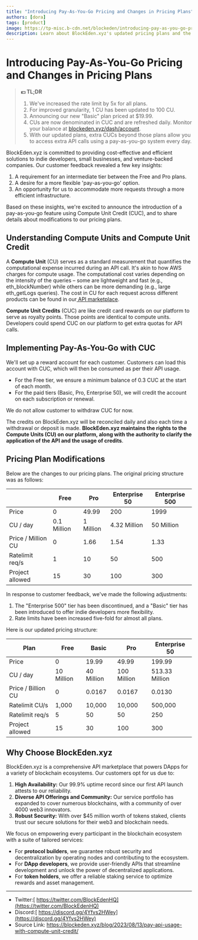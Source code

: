 ```yaml
---
title: "Introducing Pay-As-You-Go Pricing and Changes in Pricing Plans"
authors: [dora]
tags: [product]
image: https://tp-misc.b-cdn.net/blockeden/introducing-pay-as-you-go-pricing-and-plan-changes.png
description: Learn about BlockEden.xyz's updated pricing plans and the introduction of our Pay-As-You-Go option with Compute Unit Credit (CUC). We're committed to providing cost-effective and flexible solutions tailored to indie developers, small businesses, and venture-backed companies. Discover our expanded API offerings, high availability, robust security, and more. Join our community of over 4000 web3 innovators today.
---
```


# Introducing Pay-As-You-Go Pricing and Changes in Pricing Plans

> **💵 TL;DR**
>
> 1. We've increased the rate limit by 5x for all plans.
> 2. For improved granularity, 1 CU has been updated to 100 CU.
> 3. Announcing our new "Basic" plan priced at $19.99.
> 4. CUs are now denominated in CUC and are refreshed daily. Monitor your balance at [blockeden.xyz/dash/account](blockeden.xyz/dash/account).
> 5. With our updated plans, extra CUCs beyond those plans allow you to access extra API calls using a pay-as-you-go system every day.



BlockEden.xyz is committed to providing cost-effective and efficient solutions to indie developers, small businesses, and venture-backed companies. Our customer feedback revealed a few key insights:

1. A requirement for an intermediate tier between the Free and Pro plans.
2. A desire for a more flexible 'pay-as-you-go' option.
3. An opportunity for us to accommodate more requests through a more efficient infrastructure.

Based on these insights, we're excited to announce the introduction of a pay-as-you-go feature using Compute Unit Credit (CUC), and to share details about modifications to our pricing plans.

## **Understanding Compute Units and Compute Unit Credit**

A **Compute Unit** (CU) serves as a standard measurement that quantifies the computational expense incurred during an API call. It's akin to how AWS charges for compute usage. The computational cost varies depending on the intensity of the queries – some are lightweight and fast (e.g., eth_blockNumber) while others can be more demanding (e.g., large eth_getLogs queries). The cost in CU for each request across different products can be found in our[ API marketplace](https://blockeden.xyz/api-marketplace).

**Compute Unit Credits** (CUC) are like credit card rewards on our platform to serve as royalty points. Those points are identical to compute units. Developers could spend CUC on our platform to get extra quotas for API calls.

## **Implementing Pay-As-You-Go with CUC**

We'll set up a reward account for each customer. Customers can load this account with CUC, which will then be consumed as per their API usage.

- For the Free tier, we ensure a minimum balance of 0.3 CUC at the start of each month.
- For the paid tiers (Basic, Pro, Enterprise 50), we will credit the account on each subscription or renewal.

We do not allow customer to withdraw CUC for now.

The credits on BlockEden.xyz will be reconciled daily and also each time a withdrawal or deposit is made. **BlockEden.xyz maintains the rights to the Compute Units (CU) on our platform, along with the authority to clarify the application of the API and the usage of credits**.

## **Pricing Plan Modifications**

Below are the changes to our pricing plans. The original pricing structure was as follows:

|                    | **Free**    | **Pro**   | **Enterprise 50** | **Enterprise 500** |
| ------------------ | ----------- | --------- | ----------------- | ------------------ |
| Price              | 0           | 49.99     | 200               | 1999               |
| CU / day           | 0.1 Million | 1 Million | 4.32 Million      | 50 Million         |
| Price / Million CU | 0           | 1.66      | 1.54              | 1.33               |
| Ratelimit req/s    | 1           | 10        | 50                | 500                |
| Project allowed    | 15          | 30        | 100               | 300                |

In response to customer feedback, we've made the following adjustments:

1. The "Enterprise 500" tier has been discontinued, and a "Basic" tier has been introduced to offer indie developers more flexibility.
2. Rate limits have been increased five-fold for almost all plans.

Here is our updated pricing structure:

| **Plan**           | **Free**   | **Basic**  | **Pro**     | **Enterprise 50** |
| ------------------ | ---------- | ---------- | ----------- | ----------------- |
| Price              | 0          | 19.99      | 49.99       | 199.99            |
| CU / day           | 10 Million | 40 Million | 100 Million | 513.33 Million    |
| Price / Billion CU | 0          | 0.0167     | 0.0167      | 0.0130            |
| Ratelimit CU/s     | 1,000      | 10,000     | 10,000      | 500,000           |
| Ratelimit req/s    | 5          | 50         | 50          | 250               |
| Project allowed    | 15         | 30         | 100         | 300               |

## **Why Choose BlockEden.xyz**

BlockEden.xyz is a comprehensive API marketplace that powers DApps for a variety of blockchain ecosystems. Our customers opt for us due to:

1. **High Availability:** Our 99.9% uptime record since our first API launch attests to our reliability.
2. **Diverse API Offerings and Community:** Our service portfolio has expanded to cover numerous blockchains, with a community of over 4000 web3 innovators.
3. **Robust Security:** With over $45 million worth of tokens staked, clients trust our secure solutions for their web3 and blockchain needs.

We focus on empowering every participant in the blockchain ecosystem with a suite of tailored services:

- For **protocol builders**, we guarantee robust security and decentralization by operating nodes and contributing to the ecosystem.
- For **DApp developers**, we provide user-friendly APIs that streamline development and unlock the power of decentralized applications.
- For **token holders**, we offer a reliable staking service to optimize rewards and asset management.



------



- Twitter:[ https://twitter.com/BlockEdenHQ](https://twitter.com/BlockEdenHQ)
- Discord:[ https://discord.gg/4Yfvs2HWey](https://discord.gg/4Yfvs2HWey)
- Source Link: https://blockeden.xyz/blog/2023/08/13/pay-api-usage-with-compute-unit-credit/



